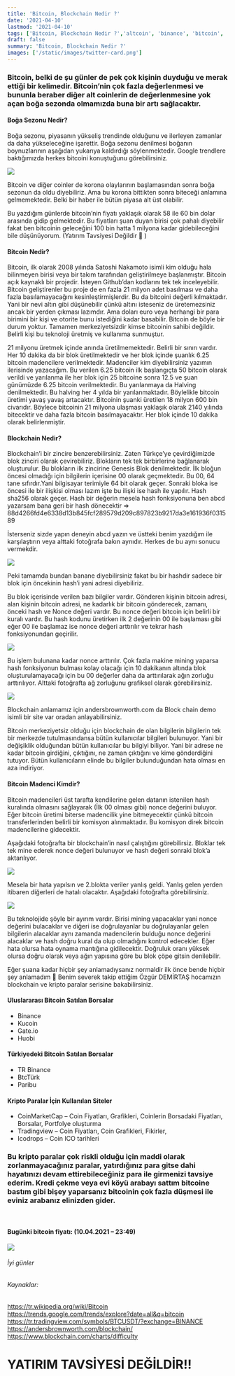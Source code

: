 ```yaml
---
title: 'Bitcoin, Blockchain Nedir ?'
date: '2021-04-10'
lastmod: '2021-04-10'
tags: ['Bitcoin, Blockchain Nedir ?','altcoin', 'binance', 'bitcoin', 'bitcoin nedir', 'block', 'blockchain', 'boğa sezonu', 'btctürk', 'crypto', 'hash', 'özgür demirtaş', 'paribu', 'tradingview', 'trbinance', 'ytd','Bitcoin']
draft: false
summary: 'Bitcoin, Blockchain Nedir ?'
images: ['/static/images/twitter-card.png']
---
```

### Bitcoin, belki de şu günler de pek çok kişinin duyduğu ve merak ettiği bir kelimedir. Bitcoin’nin çok fazla değerlenmesi ve bununla beraber diğer alt coinlerin de değerlenmesine yok açan boğa sezonda olmamızda buna bir artı sağlacaktır.

#### Boğa Sezonu Nedir?

Boğa sezonu, piyasanın yükseliş trendinde olduğunu ve ilerleyen zamanlar da daha yükseleceğine işarettir. Boğa sezonu denilmesi boğanın boynuzlarının aşağıdan yukarıya kaldırdığı söylenmektedir. Google trendlere baktığımızda herkes bitcoini konuştuğunu görebilirsiniz.

![](/static/images/bitcoin/img.png)

Bitcoin ve diğer coinler de korona olaylarının başlamasından sonra boğa sezonun da oldu diyebiliriz. Ama bu korona bittikten sonra biteceği anlamına gelmemektedir. Belki bir haber ile bütün piyasa alt üst olabilir.

Bu yazdığım günlerde bitcoin’nin fiyatı yaklaşık olarak 58 ile 60 bin dolar arasında gidip gelmektedir. Bu fiyatları şuan duyan birisi çok pahalı diyebilir fakat ben bitcoinin geleceğini 100 bin hatta 1 milyona kadar gidebileceğini bile düşünüyorum. (Yatırım Tavsiyesi Değildir 🙂 )

#### Bitcoin Nedir?

Bitcoin, ilk olarak 2008 yılında Satoshi Nakamoto isimli kim olduğu hala bilinmeyen birisi veya bir takım tarafından geliştirilmeye başlanmıştır. Bitcoin açık kaynaklı bir projedir. İsteyen Github’dan kodlarını tek tek inceleyebilir. Bitcoin geliştirenler bu proje de en fazla 21 milyon adet basılması ve daha fazla basılamayacağını kesinleştirmişlerdir. Bu da bitcoini değerli kılmaktadır. Yani bir nevi altın gibi düşünebilir çünkü altını isteseniz de üretemezsiniz ancak bir yerden çıkması lazımdır. Ama doları euro veya herhangi bir para birimini bir kişi ve otorite bunu istediğini kadar basabilir. Bitcoin de böyle bir durum yoktur. Tamamen merkeziyetsizdir kimse bitcoinin sahibi değildir. Belirli kişi bu teknoloji üretmiş ve kullanıma sunmuştur.

21 milyonu üretmek içinde anında üretilmemektedir. Belirli bir sınırı vardır. Her 10 dakika da bir blok üretilmektedir ve her blok içinde şuanlık 6.25 bitcoin madencilere verilmektedir. Madenciler kim diyebilirsiniz yazımın ilerisinde yazacağım. Bu verilen 6.25 bitcoin ilk başlangıçta 50 bitcoin olarak verildi ve yarılanma ile her blok için 25 bitcoine sonra 12.5 ve şuan günümüzde 6.25 bitcoin verilmektedir. Bu yarılanmaya da Halving denilmektedir. Bu halving her 4 yılda bir yarılanmaktadır. Böylelikle bitcoin üretimi yavaş yavaş artacaktır. Bitcoinin şuanki üretilen 18 milyon 600 bin civarıdır. Böylece bitcoinin 21 milyona ulaşması yaklaşık olarak 2140 yılında bitecektir ve daha fazla bitcoin basılmayacaktır. Her blok içinde 10 dakika olarak belirlenmiştir.

#### Blockchain Nedir?

Blockchain’i bir zincire benzerebilirsiniz. Zaten Türkçe’ye çevirdiğimizde blok zinciri olarak çevirebiliriz. Blokların tek tek birbirlerine bağlanarak oluşturulur. Bu blokların ilk zincirine Genesis Blok denilmektedir. İlk bloğun öncesi olmadığı için bilgilerin içerisine 00 olarak geçmektedir. Bu 00, 64 tane sıfırdır.Yani bilgisayar terimiyle 64 bit olarak geçer. Sonraki bloka ise öncesi ile bir ilişkisi olması lazım işte bu ilişki ise hash ile yapılır. Hash sha256 olarak geçer. Hash bir değerin mesela hash fonksiyonuna ben abcd yazarsam bana geri bir hash dönecektir => 88d4266fd4e6338d13b845fcf289579d209c897823b9217da3e161936f031589

İsterseniz sizde yapın deneyin abcd yazın ve üstteki benim yazdığım ile karşılaştırın veya alttaki fotoğrafa bakın aynıdır. Herkes de bu aynı sonucu vermekdir.

![](/static/images/bitcoin/img_1.png)

Peki tamamda bundan banane diyebilirsiniz fakat bu bir hashdir sadece bir blok için öncekinin hash’i yani adresi diyebiliriz.

Bu blok içerisinde verilen bazı bilgiler vardır. Gönderen kişinin bitcoin adresi, alan kişinin bitcoin adresi, ne kadarlık bir bitcoin gönderecek, zamanı, önceki hash ve Nonce değeri vardır. Bu nonce değeri bitcoin için belirli bir kuralı vardır. Bu hash kodunu üretirken ilk 2 değerinin 00 ile başlaması gibi eğer 00 ile başlamaz ise nonce değeri arttırılır ve tekrar hash fonksiyonundan geçirilir.

![](/static/images/bitcoin/img_2.png)

Bu işlem bulunana kadar nonce arttırılır. Çok fazla makine mining yaparsa hash fonksiyonun bulması kolay olacağı için 10 dakikanın altında blok oluşturulamayacağı için bu 00 değerler daha da arttırılarak ağın zorluğu arttırılıyor. Alttaki fotoğrafta ağ zorluğunu grafiksel olarak görebilirsiniz.

![](/static/images/bitcoin/img_3.png)

Blockchain anlamamız için andersbrownworth.com da Block chain demo isimli bir site var oradan anlayabilirsiniz.

Bitcoin merkeziyetsiz olduğu için blockchain de olan bilgilerin bilgilerin tek bir merkezde tutulmasındansa bütün kullanıcılar bilgileri bulunuyor. Yani bir değişiklik olduğundan bütün kullanıcılar bu bilgiyi biliyor. Yani bir adrese ne kadar bitcoin girdiğini, çıktığını, ne zaman çıktığını ve kime gönderdiğini tutuyor. Bütün kullanıcıların elinde bu bilgiler bulunduğundan hata olması en aza indiriyor.

#### Bitcoin Madenci Kimdir?

Bitcoin madencileri üst tarafta kendilerine gelen datanın istenilen hash kuralında olmasını sağlayarak (İlk 00 olması gibi) nonce değerini buluyor. Eğer bitcoin üretimi biterse madencilik yine bitmeyecektir çünkü bitcoin transferlerinden belirli bir komisyon alınmaktadır. Bu komisyon direk bitcoin madencilerine gidecektir.

Aşağıdaki fotoğrafta bir blockchain’in nasıl çalıştığını görebilirsiz. Bloklar tek tek mine ederek nonce değeri bulunuyor ve hash değeri sonraki blok’a aktarılıyor.

![](/static/images/bitcoin/img_4.png)

Mesela bir hata yapılsın ve 2.blokta veriler yanlış geldi. Yanlış gelen yerden itibaren diğerleri de hatalı olacaktır. Aşağıdaki fotoğrafta görebilirsiniz.


![](/static/images/bitcoin/img_5.png)

Bu teknolojide şöyle bir ayırım vardır. Birisi mining yapacaklar yani nonce değerini bulacaklar ve diğeri ise doğrulayanlar bu doğrulayanlar gelen bilgilerin alacaklar aynı zamanda madencilerin bulduğu nonce değerini alacaklar ve hash doğru kural da olup olmadığını kontrol edecekler. Eğer hata olursa hata oynama mantığına gidilecektir. Doğruluk oranı yüksek olursa doğru olarak veya ağın yapısına göre bu blok çöpe gitsin denilebilir.

Eğer şuana kadar hiçbir şey anlamadıysanız normaldir ilk önce bende hiçbir şey anlamadım 🙂 Benim severek takip ettiğim Özgür DEMİRTAŞ hocamızın blockchain ve kripto paralar serisine bakabilirsiniz.

#### Uluslararası Bitcoin Satılan Borsalar

* Binance
* Kucoin
* Gate.io
* Huobi

#### Türkiyedeki Bitcoin Satılan Borsalar

* TR Binance
* BtcTürk
* Paribu

#### Kripto Paralar İçin Kullanılan Siteler

* CoinMarketCap – Coin Fiyatları, Grafikleri, Coinlerin Borsadaki Fiyatları, Borsalar, Portfolye oluşturma
* Tradingview – Coin Fiyatları, Coin Grafikleri, Fikirler,
* Icodrops – Coin ICO tarihleri

### Bu kripto paralar çok riskli olduğu için maddi olarak zorlanmayacağınız paralar, yatırdığınız para gitse dahi hayatınızı devam ettirebileceğiniz para ile girmenizi tavsiye ederim. Kredi çekme veya evi köyü arabayı sattım bitcoine bastım gibi bişey yaparsanız bitcoinin çok fazla düşmesi ile eviniz arabanız elinizden gider.

<br/>

#### Bugünki bitcoin fiyatı: (10.04.2021 – 23:49)

![](/static/images/bitcoin/img_6.png)

###### İyi günler

###### Kaynaklar:
https://tr.wikipedia.org/wiki/Bitcoin <br/>
https://trends.google.com/trends/explore?date=all&q=bitcoin <br/>
https://tr.tradingview.com/symbols/BTCUSDT/?exchange=BINANCE <br/>
https://andersbrownworth.com/blockchain/ <br/>
https://www.blockchain.com/charts/difficulty <br/>



# YATIRIM TAVSİYESİ DEĞİLDİR!!
